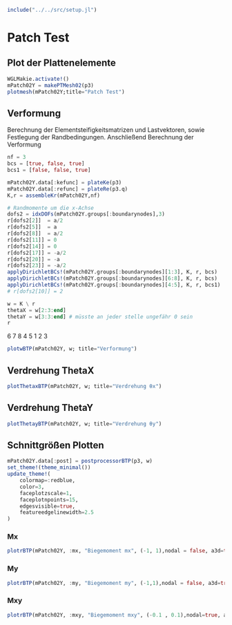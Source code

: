 ```julia
include("../../src/setup.jl")
```

# Patch Test

## Plot der Plattenelemente
```julia
WGLMakie.activate!()
mPatch02Y = makePTMesh02(p3)
plotmesh(mPatch02Y;title="Patch Test")
```

## Verformung 

Berechnung der Elementsteifigkeitsmatrizen und Lastvektoren, sowie Festlegung der Randbedingungen. Anschließend Berechnung der Verformung

```julia
nf = 3
bcs = [true, false, true]
bcs1 = [false, false, true]

mPatch02Y.data[:kefunc] = plateKe(p3)
mPatch02Y.data[:refunc] = plateRe(p3.q)
K,r = assembleKr(mPatch02Y,nf)

# Randmomente um die x-Achse
dofs2 = idxDOFs(mPatch02Y.groups[:boundarynodes],3)
r[dofs2[2]]  = a/2 
r[dofs2[5]]  = a  
r[dofs2[8]]  = a/2 
r[dofs2[11]] = 0   
r[dofs2[14]] = 0
r[dofs2[17]] = -a/2 
r[dofs2[20]] = -a 
r[dofs2[23]] = -a/2
applyDirichletBCs!(mPatch02Y.groups[:boundarynodes][1:3], K, r, bcs)
applyDirichletBCs!(mPatch02Y.groups[:boundarynodes][6:8], K, r, bcs)
applyDirichletBCs!(mPatch02Y.groups[:boundarynodes][4:5], K, r, bcs1)
# r[dofs2[10]] = 2

w = K \ r
thetaX = w[2:3:end]
thetaY = w[3:3:end] # müsste an jeder stelle ungefähr 0 sein
r
```

6   7   8
4       5
1   2   3

```julia
plotwBTP(mPatch02Y, w; title="Verformung")
```

## Verdrehung ThetaX
```julia
plotThetaxBTP(mPatch02Y, w; title="Verdrehung θx")
```

## Verdrehung ThetaY
```julia
plotThetayBTP(mPatch02Y, w; title="Verdrehung θy")
```

## Schnittgrößen Plotten 

```julia
mPatch02Y.data[:post] = postprocessorBTP(p3, w)
set_theme!(theme_minimal())
update_theme!(
    colormap=:redblue,
    color=3,
    faceplotzscale=1,
    faceplotnpoints=15,
    edgesvisible=true,
    featureedgelinewidth=2.5
)
```

### Mx
```julia
plotrBTP(mPatch02Y, :mx, "Biegemoment mx", (-1, 1),nodal = false, a3d=true)
```

### My
```julia
plotrBTP(mPatch02Y, :my, "Biegemoment my", (-1,1),nodal = false, a3d=true)
```

### Mxy
```julia
plotrBTP(mPatch02Y, :mxy, "Biegemoment mxy", (-0.1 , 0.1),nodal=true, a3d=true)
```
